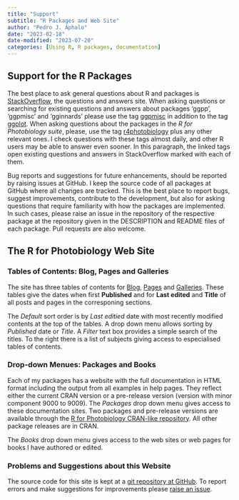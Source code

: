 ```yaml
---
title: "Support"
subtitle: "R Packages and Web Site"
author: "Pedro J. Aphalo"
date: "2023-02-18"
date-modified: "2023-07-20"
categories: [Using R, R packages, documentation]
---
```


## Support for the R Packages

The best place to ask general questions about R and packages is [StackOverflow](https://stackoverflow.com/), the questions and answers site. When asking questions or searching for existing questions and answers about packages 'ggpp', 'ggpmisc' and 'gginnards' please use the tag [ggpmisc](https://stackoverflow.com/questions/tagged/ggpmisc) in addition to the tag [ggplot](https://stackoverflow.com/questions/tagged/ggplot2). When asking questions about the packages in the _R for Photobiology suite_, please, use the tag [r4photobiology](https://stackoverflow.com/questions/tagged/r4photobiology) plus any other relevant ones. I check questions with these tags almost daily, and other R users may be able to answer even sooner. In this paragraph, the linked tags open existing questions and answers in StackOverflow marked with each of them.

Bug reports and suggestions for future enhancements, should be reported by raising issues at GitHub. I keep the source code of all packages at GitHub where all changes are tracked. This is the best place to report bugs, suggest improvements, contribute to the development, but also for asking questions that require familiarity with how the packages are implemented. In such cases, please raise an issue in the repository of the respective package at the repository given in the DESCRIPTION and README files of each package. Pull requests are also welcome.

## The R for Photobiology Web Site

### Tables of Contents: Blog, Pages and Galleries

The site has three tables of contents for [Blog](../posts.qmd), [Pages](../pages.qmd) and [Galleries](../galleries.qmd). These tables give the dates when first **Published** and for **Last edited** and **Title** of all posts and pages in the corresponing sections.

The _Default_ sort order is by _Last editied_  date with most recently modified contents at the top of the tables. A drop down menu allows sorting by _Published_ date or _Title_. A _Filter_ text box provides a simple search of the titles. To the right there is a list of subjects giving access to especialised tables of contents.

### Drop-down Menues: Packages and Books

Each of my packages has a website with the full documentation in HTML format including the output from all examples in help pages. They reflect either the current CRAN version or a pre-release version (version with minor component 9000 to 9009). The _Packages_ drop down menu gives access to these documentation sites. Two packages and pre-release versions are available through the [R for Photobiology CRAN-like repository](https://r.r4photobiology.info). All other package releases are in CRAN.

The _Books_ drop down menu gives access to the web sites or web pages for books I have authored or edited.

### Problems and Suggestions about this Website

The source code for this site is kept at a [git repository at GitHub](https://github.com/aphalo/r4p-blog). To report errors and make suggestions for improvements please [raise an issue](https://github.com/aphalo/r4p-blog/issues).
